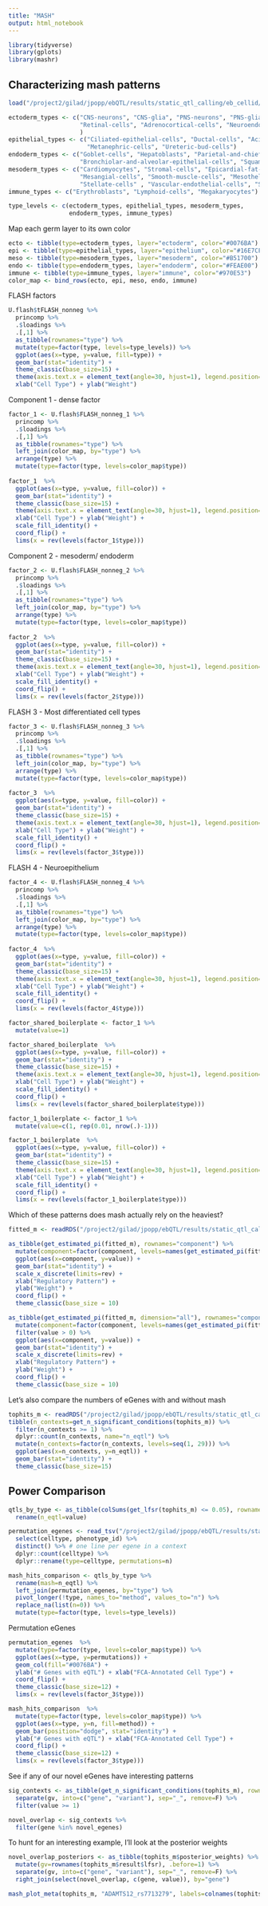 ```yaml
---
title: "MASH"
output: html_notebook
---
```

```r
library(tidyverse)
library(gplots)
library(mashr)
```

## Characterizing mash patterns
```r
load("/project2/gilad/jpopp/ebQTL/results/static_qtl_calling/eb_cellid/pseudobulk_tmm/basic/8pcs/mash_inputs.Rdata")
```

```r
ectoderm_types <- c("CNS-neurons", "CNS-glia", "PNS-neurons", "PNS-glia", 
                    "Retinal-cells", "Adrenocortical-cells", "Neuroendocrine-cells"
                    )
epithelial_types <- c("Ciliated-epithelial-cells", "Ductal-cells", "Acinar-cells", 
                      "Metanephric-cells", "Ureteric-bud-cells")
endoderm_types <- c("Goblet-cells", "Hepatoblasts", "Parietal-and-chief-cells", 
                    "Bronchiolar-and-alveolar-epithelial-cells", "Squamous-epithelial-cells")
mesoderm_types <- c("Cardiomyocytes", "Stromal-cells", "Epicardial-fat-cells", 
                    "Mesangial-cells", "Smooth-muscle-cells", "Mesothelial-cells",
                    "Stellate-cells" , "Vascular-endothelial-cells", "Skeletal-muscle-cells")
immune_types <- c("Erythroblasts", "Lymphoid-cells", "Megakaryocytes")

type_levels <- c(ectoderm_types, epithelial_types, mesoderm_types, 
                 endoderm_types, immune_types)
```

Map each germ layer to its own color
```r
ecto <- tibble(type=ectoderm_types, layer="ectoderm", color="#0076BA")
epi <- tibble(type=epithelial_types, layer="epithelium", color="#16E7CF")
meso <- tibble(type=mesoderm_types, layer="mesoderm", color="#B51700")
endo <- tibble(type=endoderm_types, layer="endoderm", color="#FEAE00")
immune <- tibble(type=immune_types, layer="immune", color="#970E53")
color_map <- bind_rows(ecto, epi, meso, endo, immune)
```


FLASH factors
```r
U.flash$tFLASH_nonneg %>%
  princomp %>%
  .$loadings %>%
  .[,1] %>%
  as_tibble(rownames="type") %>%
  mutate(type=factor(type, levels=type_levels)) %>%
  ggplot(aes(x=type, y=value, fill=type)) +
  geom_bar(stat="identity") +
  theme_classic(base_size=15) +
  theme(axis.text.x = element_text(angle=30, hjust=1), legend.position="none") +
  xlab("Cell Type") + ylab("Weight")
```

Component 1 - dense factor
```r
factor_1 <- U.flash$FLASH_nonneg_1 %>%
  princomp %>%
  .$loadings %>%
  .[,1] %>%
  as_tibble(rownames="type") %>%
  left_join(color_map, by="type") %>%
  arrange(type) %>%
  mutate(type=factor(type, levels=color_map$type))
 
factor_1  %>%
  ggplot(aes(x=type, y=value, fill=color)) +
  geom_bar(stat="identity") +
  theme_classic(base_size=15) +
  theme(axis.text.x = element_text(angle=30, hjust=1), legend.position="none") +
  xlab("Cell Type") + ylab("Weight") +
  scale_fill_identity() +
  coord_flip() +
  lims(x = rev(levels(factor_1$type)))
```

Component 2 - mesoderm/ endoderm
```r
factor_2 <- U.flash$FLASH_nonneg_2 %>%
  princomp %>%
  .$loadings %>%
  .[,1] %>%
  as_tibble(rownames="type") %>%
  left_join(color_map, by="type") %>%
  arrange(type) %>%
  mutate(type=factor(type, levels=color_map$type))
 
factor_2  %>%
  ggplot(aes(x=type, y=value, fill=color)) +
  geom_bar(stat="identity") +
  theme_classic(base_size=15) +
  theme(axis.text.x = element_text(angle=30, hjust=1), legend.position="none") +
  xlab("Cell Type") + ylab("Weight") +
  scale_fill_identity() +
  coord_flip() +
  lims(x = rev(levels(factor_2$type)))
```

FLASH 3 - Most differentiated cell types
```r
factor_3 <- U.flash$FLASH_nonneg_3 %>%
  princomp %>%
  .$loadings %>%
  .[,1] %>%
  as_tibble(rownames="type") %>%
  left_join(color_map, by="type") %>%
  arrange(type) %>%
  mutate(type=factor(type, levels=color_map$type))
 
factor_3  %>%
  ggplot(aes(x=type, y=value, fill=color)) +
  geom_bar(stat="identity") +
  theme_classic(base_size=15) +
  theme(axis.text.x = element_text(angle=30, hjust=1), legend.position="none") +
  xlab("Cell Type") + ylab("Weight") +
  scale_fill_identity() +
  coord_flip() +
  lims(x = rev(levels(factor_3$type)))
```

FLASH 4 - Neuroepithelium
```r
factor_4 <- U.flash$FLASH_nonneg_4 %>%
  princomp %>%
  .$loadings %>%
  .[,1] %>%
  as_tibble(rownames="type") %>%
  left_join(color_map, by="type") %>%
  arrange(type) %>%
  mutate(type=factor(type, levels=color_map$type))
 
factor_4  %>%
  ggplot(aes(x=type, y=value, fill=color)) +
  geom_bar(stat="identity") +
  theme_classic(base_size=15) +
  theme(axis.text.x = element_text(angle=30, hjust=1), legend.position="none") +
  xlab("Cell Type") + ylab("Weight") +
  scale_fill_identity() +
  coord_flip() +
  lims(x = rev(levels(factor_4$type)))
```

```r
factor_shared_boilerplate <- factor_1 %>%
  mutate(value=1)

factor_shared_boilerplate  %>%
  ggplot(aes(x=type, y=value, fill=color)) +
  geom_bar(stat="identity") +
  theme_classic(base_size=15) +
  theme(axis.text.x = element_text(angle=30, hjust=1), legend.position="none") +
  xlab("Cell Type") + ylab("Weight") +
  scale_fill_identity() +
  coord_flip() +
  lims(x = rev(levels(factor_shared_boilerplate$type)))
```
```r
factor_1_boilerplate <- factor_1 %>%
  mutate(value=c(1, rep(0.01, nrow(.)-1)))

factor_1_boilerplate  %>%
  ggplot(aes(x=type, y=value, fill=color)) +
  geom_bar(stat="identity") +
  theme_classic(base_size=15) +
  theme(axis.text.x = element_text(angle=30, hjust=1), legend.position="none") +
  xlab("Cell Type") + ylab("Weight") +
  scale_fill_identity() +
  coord_flip() +
  lims(x = rev(levels(factor_1_boilerplate$type)))
```

Which of these patterns does mash actually rely on the heaviest?
```r
fitted_m <- readRDS("/project2/gilad/jpopp/ebQTL/results/static_qtl_calling/eb_cellid/pseudobulk_tmm/basic/8pcs/mash_trained_model.rds")
```

```r
as_tibble(get_estimated_pi(fitted_m), rownames="component") %>%
  mutate(component=factor(component, levels=names(get_estimated_pi(fitted_m)))) %>%
  ggplot(aes(x=component, y=value)) +
  geom_bar(stat="identity") +
  scale_x_discrete(limits=rev) +
  xlab("Regulatory Pattern") +
  ylab("Weight") +
  coord_flip() +
  theme_classic(base_size = 10)
```

```r
as_tibble(get_estimated_pi(fitted_m, dimension="all"), rownames="component") %>%
  mutate(component=factor(component, levels=names(get_estimated_pi(fitted_m, dimension="all")))) %>%
  filter(value > 0) %>%
  ggplot(aes(x=component, y=value)) +
  geom_bar(stat="identity") +
  scale_x_discrete(limits=rev) +
  xlab("Regulatory Pattern") +
  ylab("Weight") +
  coord_flip() +
  theme_classic(base_size = 10)
```

Let's also compare the numbers of eGenes with and without mash
```r
tophits_m <- readRDS("/project2/gilad/jpopp/ebQTL/results/static_qtl_calling/eb_cellid/pseudobulk_tmm/basic/8pcs/mash_fitted_model.tophits.rds")
tibble(n_contexts=get_n_significant_conditions(tophits_m)) %>%
  filter(n_contexts >= 1) %>%
  dplyr::count(n_contexts, name="n_eqtl") %>%
  mutate(n_contexts=factor(n_contexts, levels=seq(1, 29))) %>%
  ggplot(aes(x=n_contexts, y=n_eqtl)) +
  geom_bar(stat="identity") +
  theme_classic(base_size=15)
```

## Power Comparison
```r
qtls_by_type <- as_tibble(colSums(get_lfsr(tophits_m) <= 0.05), rownames="type") %>%
  rename(n_eqtl=value)
```


```r
permutation_egenes <- read_tsv("/project2/gilad/jpopp/ebQTL/results/static_qtl_calling/eb_cellid/pseudobulk_tmm/basic/8pcs/signif_variant_gene_pairs.tsv") %>%
  select(celltype, phenotype_id) %>%
  distinct() %>% # one line per egene in a context
  dplyr::count(celltype) %>%
  dplyr::rename(type=celltype, permutations=n)

mash_hits_comparison <- qtls_by_type %>%
  rename(mash=n_eqtl) %>%
  left_join(permutation_egenes, by="type") %>%
  pivot_longer(!type, names_to="method", values_to="n") %>%
  replace_na(list(n=0)) %>%
  mutate(type=factor(type, levels=type_levels))
```
Permutation eGenes
```r
permutation_egenes  %>%
  mutate(type=factor(type, levels=color_map$type)) %>%
  ggplot(aes(x=type, y=permutations)) +
  geom_col(fill="#0076BA") +
  ylab("# Genes with eQTL") + xlab("FCA-Annotated Cell Type") +
  coord_flip() +
  theme_classic(base_size=12) +
  lims(x = rev(levels(factor_3$type)))
```


```r
mash_hits_comparison  %>%
  mutate(type=factor(type, levels=color_map$type)) %>%
  ggplot(aes(x=type, y=n, fill=method)) +
  geom_bar(position="dodge", stat="identity") +
  ylab("# Genes with eQTL") + xlab("FCA-Annotated Cell Type") +
  coord_flip() +
  theme_classic(base_size=12) +
  lims(x = rev(levels(factor_3$type)))
```

See if any of our novel eGenes have interesting patterns
```r
sig_contexts <- as_tibble(get_n_significant_conditions(tophits_m), rownames="gv") %>%
  separate(gv, into=c("gene", "variant"), sep="_", remove=F) %>%
  filter(value >= 1)

novel_overlap <- sig_contexts %>%
  filter(gene %in% novel_egenes)
```

To hunt for an interesting example, I'll look at the posterior weights
```r
novel_overlap_posteriors <- as_tibble(tophits_m$posterior_weights) %>%
  mutate(gv=rownames(tophits_m$result$lfsr), .before=1) %>%
  separate(gv, into=c("gene", "variant"), sep="_", remove=F) %>%
  right_join(select(novel_overlap, c(gene, value)), by="gene")
```


```r
mash_plot_meta(tophits_m, "ADAMTS12_rs7713279", labels=colnames(tophits_m$result$lfsr))
```
